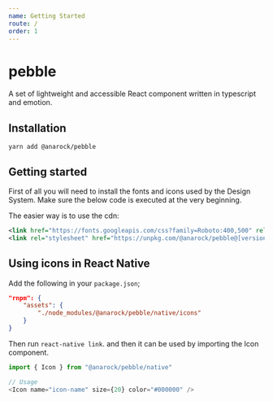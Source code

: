 ```yaml
---
name: Getting Started
route: /
order: 1
---
```


# pebble

A set of lightweight and accessible React component written in typescript and emotion.

## Installation

```shell
yarn add @anarock/pebble
```


## Getting started

First of all you will need to install the fonts and icons used by the Design System.
Make sure the below code is executed at the very beginning.

The easier way is to use the cdn:

```xml
<link href="https://fonts.googleapis.com/css?family=Roboto:400,500" rel="stylesheet">
<link rel="stylesheet" href="https://unpkg.com/@anarock/pebble@[version]/dist/pebble.css"/>
```

## Using icons in React Native

Add the following in your `package.json`;

```json
"rnpm": {
    "assets": {
        "./node_modules/@anarock/pebble/native/icons"
    }
}
```

Then run `react-native link`.
and then it can be used by importing the Icon component.

```js
import { Icon } from "@anarock/pebble/native"

// Usage
<Icon name="icon-name" size={20} color="#000000" />
```
